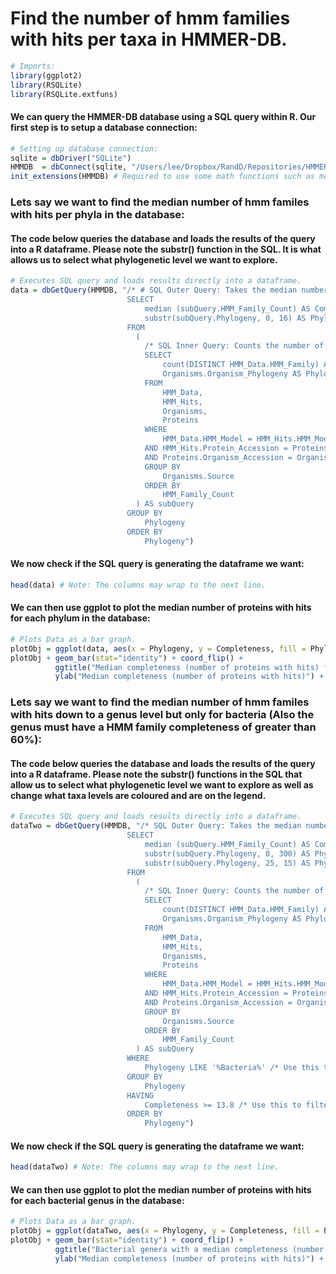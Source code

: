 Find the number of hmm families with hits per taxa in HMMER-DB.
==============================================================
```r
# Imports:
library(ggplot2)
library(RSQLite)
library(RSQLite.extfuns)
```

#### We can query the HMMER-DB database using a SQL query within R. Our first step is to setup a database connection:
```r
# Setting up database connection:
sqlite = dbDriver("SQLite")
HMMDB  = dbConnect(sqlite, "/Users/lee/Dropbox/RandD/Repositories/HMMER-DB/TestDBs/TestDB.sqlite") # Location of HMMER-DB Sqlite database.
init_extensions(HMMDB) # Required to use some math functions such as median in Sqlite.
```

### Lets say we want to find the median number of hmm familes with hits per phyla in the database:
#### The code below queries the database and loads the results of the query into a R dataframe. Please note the substr() function in the SQL. It is what allows us to select what phylogenetic level we want to explore.
```r
# Executes SQL query and loads results directly into a dataframe.
data = dbGetQuery(HMMDB, "/* # SQL Outer Query: Takes the median number of distinct HMM families per organism source per user definded Phylogeny substring. */
                          SELECT
                              median (subQuery.HMM_Family_Count) AS Completeness,
                              substr(subQuery.Phylogeny, 0, 16) AS Phylogeny /* Feather the 16 to change the Phylogeny: Less:HigherTaxa <-> Greater:LowerTaxa */
                          FROM
                            (
                              /* SQL Inner Query: Counts the number of distinct HMM families per organism source. */
                              SELECT
                                  count(DISTINCT HMM_Data.HMM_Family) AS HMM_Family_Count,
                                  Organisms.Organism_Phylogeny AS Phylogeny
                              FROM
                                  HMM_Data,
                                  HMM_Hits,
                                  Organisms,
                                  Proteins
                              WHERE
                                  HMM_Data.HMM_Model = HMM_Hits.HMM_Model
                              AND HMM_Hits.Protein_Accession = Proteins.Protein_Accession
                              AND Proteins.Organism_Accession = Organisms.Organism_Accession
                              GROUP BY
                                  Organisms.Source
                              ORDER BY
                                  HMM_Family_Count
                            ) AS subQuery
                          GROUP BY
                              Phylogeny
                          ORDER BY
                              Phylogeny")
```

#### We now check if the SQL query is generating the dataframe we want:
```r
head(data) # Note: The columns may wrap to the next line.
```

#### We can then use ggplot to plot the median number of proteins with hits for each phylum in the database:
```r
# Plots Data as a bar graph.
plotObj = ggplot(data, aes(x = Phylogeny, y = Completeness, fill = Phylogeny))
plotObj + geom_bar(stat="identity") + coord_flip() +
          ggtitle("Median completeness (number of proteins with hits) for phyla in the database.") + 
          ylab("Median completeness (number of proteins with hits)") + xlab("Phyla") + theme(legend.position = "none")
```

### Lets say we want to find the median number of hmm familes with hits down to a genus level but only for bacteria (Also the genus must have a HMM family completeness of greater than 60%):
#### The code below queries the database and loads the results of the query into a R dataframe. Please note the substr() functions in the SQL that allow us to select what phylogenetic level we want to explore as well as change what taxa levels are coloured and are on the legend.
```r
# Executes SQL query and loads results directly into a dataframe.
dataTwo = dbGetQuery(HMMDB, "/* SQL Outer Query: Takes the median number of distinct HMM families per organism source per user definded Phylogeny substring. */
                          SELECT
                              median (subQuery.HMM_Family_Count) AS Completeness,
                              substr(subQuery.Phylogeny, 0, 300) AS Phylogeny, /* Feather the 300 to change the Phylogeny; Less:HigherTaxa <-> Greater:LowerTaxa */
                              substr(subQuery.Phylogeny, 25, 15) AS Phylum /* Feather the 25/15 to change what taxonomic levels are coloured and on the legend */
                          FROM
                            (
                              /* SQL Inner Query: Counts the number of distinct HMM families per organism source. */
                              SELECT
                                  count(DISTINCT HMM_Data.HMM_Family) AS HMM_Family_Count,
                                  Organisms.Organism_Phylogeny AS Phylogeny
                              FROM
                                  HMM_Data,
                                  HMM_Hits,
                                  Organisms,
                                  Proteins
                              WHERE
                                  HMM_Data.HMM_Model = HMM_Hits.HMM_Model
                              AND HMM_Hits.Protein_Accession = Proteins.Protein_Accession
                              AND Proteins.Organism_Accession = Organisms.Organism_Accession
                              GROUP BY
                                  Organisms.Source
                              ORDER BY
                                  HMM_Family_Count
                            ) AS subQuery
                          WHERE
                              Phylogeny LIKE '%Bacteria%' /* Use this to filter by specific Phylogeny */
                          GROUP BY
                              Phylogeny
                          HAVING
                              Completeness >= 13.8 /* Use this to filter by specific completeness (Depends on dataset) */
                          ORDER BY
                              Phylogeny")
```

#### We now check if the SQL query is generating the dataframe we want:
```r
head(dataTwo) # Note: The columns may wrap to the next line.
```

#### We can then use ggplot to plot the median number of proteins with hits for each bacterial genus in the database:
```r
# Plots Data as a bar graph.
plotObj = ggplot(dataTwo, aes(x = Phylogeny, y = Completeness, fill = Phylum))
plotObj + geom_bar(stat="identity") + coord_flip() +
          ggtitle("Bacterial genera with a median completeness (number of proteins with hits) greater than 60%.") + 
          ylab("Median completeness (number of proteins with hits)") + xlab("Phyla") + labs(fill = "Class") 
```